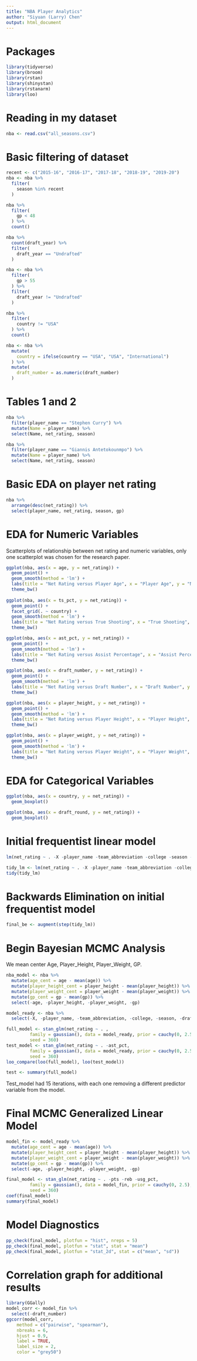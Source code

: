 ```yaml
---
title: "NBA Player Analytics"
author: "Siyuan (Larry) Chen"
output: html_document
---
```


# Packages

```r
library(tidyverse)
library(broom)
library(rstan)
library(shinystan)
library(rstanarm)
library(loo)
```

# Reading in my dataset

```r
nba <- read.csv("all_seasons.csv")
```

# Basic filtering of dataset

```r
recent <- c("2015-16", "2016-17", "2017-18", "2018-19", "2019-20")
nba <- nba %>% 
  filter(
    season %in% recent
  )

nba %>% 
  filter(
    gp < 48
  ) %>% 
  count()

nba %>% 
  count(draft_year) %>% 
  filter(
    draft_year == "Undrafted"
  )

nba <- nba %>% 
  filter(
    gp > 55
  ) %>% 
  filter(
    draft_year != "Undrafted"
  )

nba %>% 
  filter(
    country != "USA"
  ) %>% 
  count()

nba <- nba %>% 
  mutate(
    country = ifelse(country == "USA", "USA", "International")
  ) %>% 
  mutate(
    draft_number = as.numeric(draft_number)
  )
```

# Tables 1 and 2

```r
nba %>% 
  filter(player_name == "Stephen Curry") %>% 
  mutate(Name = player_name) %>% 
  select(Name, net_rating, season)

nba %>% 
  filter(player_name == "Giannis Antetokounmpo") %>% 
  mutate(Name = player_name) %>% 
  select(Name, net_rating, season)
```

# Basic EDA on player net rating

```r
nba %>% 
  arrange(desc(net_rating)) %>% 
  select(player_name, net_rating, season, gp)
```
# EDA for Numeric Variables

Scatterplots of relationship between net rating and numeric variables, only one scatterplot was chosen for the research paper.

```r
ggplot(nba, aes(x = age, y = net_rating)) +
  geom_point() +
  geom_smooth(method = 'lm') +
  labs(title = "Net Rating versus Player Age", x = "Player Age", y = "Net Rating") +
  theme_bw()
  
ggplot(nba, aes(x = ts_pct, y = net_rating)) +
  geom_point() +
  facet_grid(. ~ country) +
  geom_smooth(method = 'lm') +
  labs(title = "Net Rating versus True Shooting", x = "True Shooting", y = "Net Rating", fill = "Nationality") +
  theme_bw()

ggplot(nba, aes(x = ast_pct, y = net_rating)) +
  geom_point() +
  geom_smooth(method = 'lm') +
  labs(title = "Net Rating versus Assist Percentage", x = "Assist Percentage", y = "Net Rating") +
  theme_bw()

ggplot(nba, aes(x = draft_number, y = net_rating)) +
  geom_point() +
  geom_smooth(method = 'lm') +
  labs(title = "Net Rating versus Draft Number", x = "Draft Number", y = "Net Rating") +
  theme_bw()

ggplot(nba, aes(x = player_height, y = net_rating)) +
  geom_point() +
  geom_smooth(method = 'lm') +
  labs(title = "Net Rating versus Player Height", x = "Player Height", y = "Net Rating") +
  theme_bw()

ggplot(nba, aes(x = player_weight, y = net_rating)) +
  geom_point() +
  geom_smooth(method = 'lm') +
  labs(title = "Net Rating versus Player Weight", x = "Player Weight", y = "Net Rating") +
  theme_bw()
```

# EDA for Categorical Variables

```r
ggplot(nba, aes(x = country, y = net_rating)) +
  geom_boxplot()

ggplot(nba, aes(x = draft_round, y = net_rating)) +
  geom_boxplot()
```

# Initial frequentist linear model

```r
lm(net_rating ~ . -X -player_name -team_abbreviation -college -season -draft_year, nba)
```

```r
tidy_lm <- lm(net_rating ~ . -X -player_name -team_abbreviation -college -season -draft_year, nba)
tidy(tidy_lm)
```
# Backwards Elimination on initial frequentist model

```r
final_be <- augment(step(tidy_lm))
```

# Begin Bayesian MCMC Analysis

We mean center Age, Player_Height, Player_Weight, GP.

```r
nba_model <- nba %>% 
  mutate(age_cent = age - mean(age)) %>% 
  mutate(player_height_cent = player_height - mean(player_height)) %>% 
  mutate(player_weight_cent = player_weight - mean(player_weight)) %>% 
  mutate(gp_cent = gp - mean(gp)) %>% 
  select(-age, -player_height, -player_weight, -gp)

model_ready <- nba %>% 
  select(-X, -player_name, -team_abbreviation, -college, -season, -draft_year)

full_model <- stan_glm(net_rating ~ . ,
         family = gaussian(), data = model_ready, prior = cauchy(0, 2.5),
         seed = 360)
test_model <- stan_glm(net_rating ~ . -ast_pct,
         family = gaussian(), data = model_ready, prior = cauchy(0, 2.5),
         seed = 360)
loo_compare(loo(full_model), loo(test_model))

test <- summary(full_model)
```
Test_model had 15 iterations, with each one removing a different predictor variable from the model. 

# Final MCMC Generalized Linear Model

```r
model_fin <- model_ready %>% 
  mutate(age_cent = age - mean(age)) %>% 
  mutate(player_height_cent = player_height - mean(player_height)) %>% 
  mutate(player_weight_cent = player_weight - mean(player_weight)) %>% 
  mutate(gp_cent = gp - mean(gp)) %>% 
  select(-age, -player_height, -player_weight, -gp)

final_model <- stan_glm(net_rating ~ . -pts -reb -usg_pct,
         family = gaussian(), data = model_fin, prior = cauchy(0, 2.5),
         seed = 360)
coef(final_model)
summary(final_model)
```

# Model Diagnostics

```r
pp_check(final_model, plotfun = "hist", nreps = 5)
pp_check(final_model, plotfun = "stat", stat = "mean")
pp_check(final_model, plotfun = "stat_2d", stat = c("mean", "sd"))
```

# Correlation graph for additional results

```r
library(GGally)
model_corr <- model_fin %>% 
  select(-draft_number)
ggcorr(model_corr,
    method = c("pairwise", "spearman"),
    nbreaks = 6,
    hjust = 0.9,
    label = TRUE,
    label_size = 2,
    color = "grey50")
```

